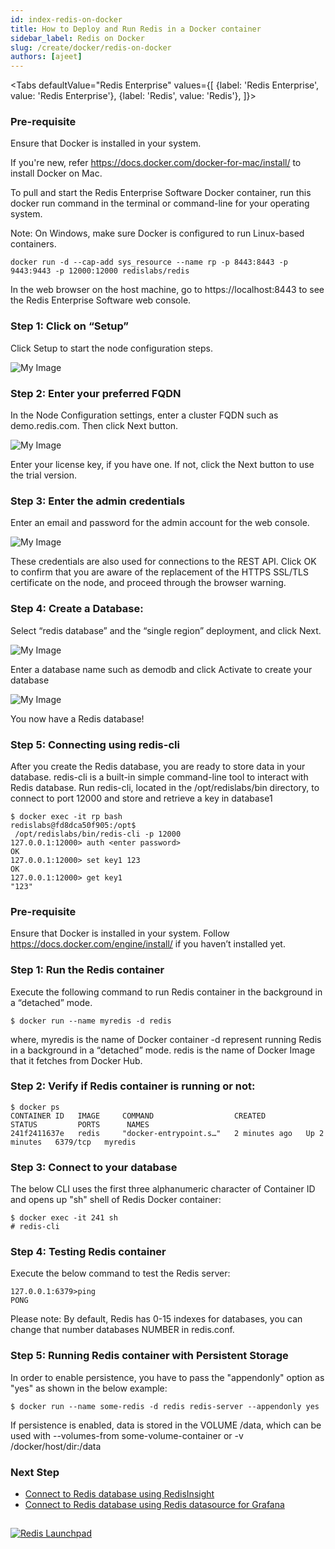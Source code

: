 ```yaml
---
id: index-redis-on-docker
title: How to Deploy and Run Redis in a Docker container
sidebar_label: Redis on Docker
slug: /create/docker/redis-on-docker
authors: [ajeet]
---
```



<Tabs
  defaultValue="Redis Enterprise"
  values={[
    {label: 'Redis Enterprise', value: 'Redis Enterprise'},
    {label: 'Redis', value: 'Redis'},
  ]}>

  <TabItem value="Redis Enterprise" className="has-small-images">


### Pre-requisite

Ensure that Docker is installed in your system.

If you're new, refer https://docs.docker.com/docker-for-mac/install/ to install Docker on Mac. 


To pull and start the Redis Enterprise Software Docker container, run this docker run command in the terminal or command-line for your operating system.

Note: On Windows, make sure Docker is configured to run Linux-based containers.

```
docker run -d --cap-add sys_resource --name rp -p 8443:8443 -p 9443:9443 -p 12000:12000 redislabs/redis
```

In the web browser on the host machine, go to https://localhost:8443 to see the Redis Enterprise Software web console.

### Step 1: Click on “Setup”

Click Setup to start the node configuration steps.


![My Image](images/resoftware-1.png)


### Step 2:  Enter your preferred FQDN 

In the Node Configuration settings, enter a cluster FQDN such as demo.redis.com. Then click Next button.

![My Image](images/resoftware-2.png)

Enter your license key, if you have one. If not, click the Next button to use the trial version.

### Step 3: Enter the admin credentials

Enter an email and password for the admin account for the web console.

![My Image](images/resoftware-4.png)

These credentials are also used for connections to the REST API. 
Click OK to confirm that you are aware of the replacement of the HTTPS SSL/TLS certificate on the node, and proceed through the browser warning.
 


### Step 4:  Create a Database:

Select “redis database” and the “single region” deployment, and click Next.

![My Image](images/resoftware-5.png)

Enter a database name such as demodb and click Activate to create your database


![My Image](images/resoftware-7.png)

You now have a Redis database!



### Step 5: Connecting using redis-cli 

After you create the Redis database, you are ready to store data in your database. redis-cli is a built-in simple command-line tool to interact with Redis database. Run redis-cli, located in the /opt/redislabs/bin directory, to connect to port 12000 and store and retrieve a key in database1

```
$ docker exec -it rp bash
redislabs@fd8dca50f905:/opt$
 /opt/redislabs/bin/redis-cli -p 12000
127.0.0.1:12000> auth <enter password>
OK
127.0.0.1:12000> set key1 123
OK
127.0.0.1:12000> get key1
"123"
```

</TabItem>
<TabItem value="Redis">


### Pre-requisite

Ensure that Docker is installed in your system. Follow https://docs.docker.com/engine/install/ if you haven’t installed yet.

### Step 1: Run the Redis container

Execute the following command to run Redis container in the background in a “detached” mode.

```
$ docker run --name myredis -d redis
```

where,
myredis is the name of Docker container
-d represent running Redis in a background in a “detached” mode.
redis is the name of Docker Image that it fetches from Docker Hub.

### Step 2: Verify if Redis container is running or not:

```
$ docker ps
CONTAINER ID   IMAGE     COMMAND                  CREATED         STATUS         PORTS      NAMES
241f2411637e   redis     "docker-entrypoint.s…"   2 minutes ago   Up 2 minutes   6379/tcp   myredis
```

### Step 3: Connect to your database

The below CLI uses the first three alphanumeric character of Container ID  and opens up "sh" shell of Redis Docker container:

```
$ docker exec -it 241 sh
# redis-cli
```

### Step 4: Testing Redis container

Execute the below command to test the Redis server:

```
127.0.0.1:6379>ping
PONG
```

Please note: By default, Redis has 0-15 indexes for databases, you can change that number databases NUMBER in redis.conf.

### Step 5: Running Redis container with Persistent Storage

In order to enable persistence,  you have to pass the "appendonly" option as "yes" as shown in the below example:

```
$ docker run --name some-redis -d redis redis-server --appendonly yes
```

If persistence is enabled, data is stored in the VOLUME /data, which can be used with --volumes-from some-volume-container or -v /docker/host/dir:/data 

 
</TabItem>
  
</Tabs>

### Next Step

- [Connect to Redis database using RedisInsight](/explore/redisinsight/)
- [Connect to Redis database using Redis datasource for Grafana](/explore/redisdatasource/)

##

<div>
<a href="https://launchpad.redis.com" target="_blank" rel="noopener" className="link"> <img src="/img/launchpad.png"  className="thumb" loading="lazy" alt="Redis Launchpad" /></a>
</div>
